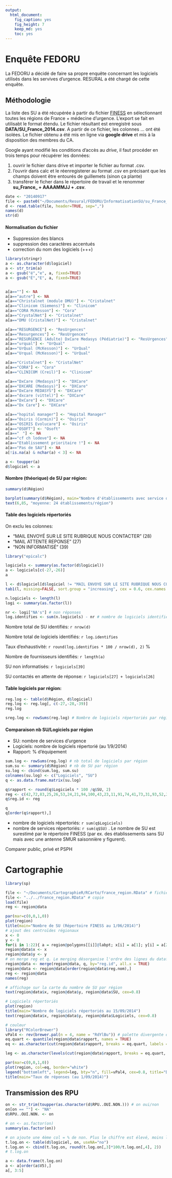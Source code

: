```yaml
---
output:
  html_document:
    fig_caption: yes
    fig_height: 7
    keep_md: yes
    toc: yes
---
```

Enquête FEDORU
========================================================

La FEDORU a décidé de faire sa propre enquête concernant les logiciels utilisés dans les servives d'urgence. RESURAL a été chargé de cette enquête.

Méthodologie
------------

La liste des SU a été récupérée à partir du fichier [FINESS](adresse ?) en sélectionnant toutes les régions de France + médecine d'urgence. L'export se fait en utilisabt le format étendu. Le fichier résultant est enregistré sous __DATA/SU_France_2014.csv__. A partir de ce fichier, les colonnes ... ont été isolées. Le fichier obtenu a été mis en ligne via __google drive__ et mis à la disposition des membres du CA.

Google ayant modifié les conditions d'accès au _drive_, il faut procéder en trois temps pour récupérer les données:

1. ouvrir le fichier dans drive et importer le fichier au format .csv.
2. l'ouvrir dans calc et le réenregisterer au format .csv en précisant que les champs doivent être entourés de guillemets (sinon ça plante)
2. transférer le ficher dans le répertoire de travail et le renommer __su_France_ + AAAAMMJJ + .csv__.

```r
date <- "20140917"
file <- paste0("~/Documents/Resural/FEDORU/InformatisationSU/su_France_", date, ".csv")
d <- read.table(file, header=TRUE, sep=",")
names(d)
str(d)
```
#### Normalisation du fichier

- Suppression des blancs
- suppression des caractères accentués
- correction du nom des logiciels (+++)

```r
library(stringr)
a <- as.character(d$logiciel)
a <- str_trim(a)
a <- gsub("é","e", a, fixed=TRUE)
a <- gsub("É","E", a, fixed=TRUE)


a[a==""] <- NA
a[a=="autre"] <- NA
a[a=="Christalnet (module DMU)"] <- "Cristalnet"
a[a=="Clinicom (Siemens)"] <- "Clinicom"
a[a=="CORA McKesson"] <- "Cora"
a[a=="CrystalNet"] <- "Cristalnet"
a[a=="DMU (CristalNet)"] <- "Cristalnet"

a[a=="RESURGENCE"] <- "ResUrgences"
a[a=="Resurgences"] <- "ResUrgences"
a[a=="RESURGENCE (Adulte) DxCare Medasys (Pédiatrie)"] <- "ResUrgences"
a[a=="urqual"] <- "UrQual"
a[a=="UrQual (McKesson)"] <- "UrQual"
a[a=="Urqual (McKesson)"] <- "UrQual"

a[a=="Cristalnet"] <- "CristalNet"
a[a=="CORA"] <- "Cora"
a[a=="CLINICOM (Creil)"] <- "Clinicom"

a[a=="DxCare (Medasys)"] <- "DXCare"
a[a=="DXCARE (Medasys)"] <- "DXCare"
a[a=="DxCare MEDASYS"] <- "DXCare"
a[a=="dxcare (vittel)"] <- "DXCare"
a[a=="DxCare"] <- "DXCare"
a[a=="Dx Care"] <- "DXCare"

a[a=="hopital manager"] <- "Hopital Manager"
a[a=="Osiris (Cormin)"] <- "Osiris"
a[a=="OSIRIS Evolucare"] <- "Osiris"
a[a=="OSOFT"] <- "Osoft"
a[a=="ﾠ"] <- NA
a[a=="cf ch lodeve"] <- NA
a[a=="Etablissement prioritaire !"] <- NA
a[a=="Pas de SAU"] <- NA
a[!is.na(a) & nchar(a) < 3] <- NA

a <- toupper(a)
d$logiciel <- a
```

#### Nombre (théorique) de SU par région:

```r
summary(d$Région)

barplot(summary(d$Région), main="Nombre d'établissements avec service d'urgence", ylab="Nombre", las=3, cex.names=0.7)
text(6,85, "moyenne: 24 établissements/région")
```

#### Table des logiciels répertoriés

On exclu les colonnes:

 - "MAIL ENVOYÉ SUR LE SITE RUBRIQUE NOUS CONTACTER" (28)
 - "MAIL ATTENTE REPONSE" (27)
 - "NON INFORMATISÉ" (39)
```r

library("epicalc")

logiciels <- summary(as.factor(d$logiciel))
a <- logiciels[c(-27,-26)]
a

l <- d$logiciel[d$logiciel != "MAIL ENVOYE SUR LE SITE RUBRIQUE NOUS CONTACTER" & d$logiciel != "MAIL ATTENTE REPONSE"]
tab1(l, missing=FALSE, sort.group = "increasing", cex = 0.6, cex.names = 0.6, main="Logiciels utilisés dans les SU")

n.logiciels <- length(l)
logi <- summary(as.factor(l))

nr <- logi["NA's"] # non réponses
log.identifies <- sum(n.logiciels) - nr # nombre de logiciels identifiés

```

Nombre total de SU identifiés: `r nrow(d)`

Nombre total de logiciels identifiés: `r log.identifies`

Taux d'exhaustivité: `r round(log.identifies * 100 / nrow(d), 2)` %

Nombre de fournisseurs identifiés: `r length(a)`

SU non informatisés: `r logiciels[39]`

SU contactés en attente de réponse: `r logiciels[27] + logiciels[26]`

#### Table logiciels par région:

```r
reg.log <- table(d$Région, d$logiciel)
reg.log <- reg.log[, c(-27,-28,-39)]
reg.log
```

 

```r
sreg.log <- rowSums(reg.log) # Nombre de logiciels répertoriés par région
```

#### Comparaison nb SU/Logiciels par région

- SU: nombre de services d'urgence
- Logiciels: nombre de logiciels répertorié (au 1/9/2014)
- Rapport: % d'équipement

```r
sum.log <- rowSums(reg.log) # nb total de logiciels par région
sum.su <- summary(d$Région) # nb de SU par région
su.log <- cbind(sum.log, sum.su)
colnames(su.log) <- c("Logiciels", "SU")
q <- as.data.frame.matrix(su.log)

q$rapport <- round(q$Logiciels * 100 /q$SU, 2)
reg <- c(42,72,83,25,26,53,24,21,94,100,43,23,11,91,74,41,73,31,93,52,22,54,82)
q$reg.id <- reg

q
q[order(q$rapport),]

```
- nombre de logiciels répertoriés: `r sum(q$Logiciels)`
- nombre de services répertoriés: `r sum(q$SU)` . Le nombre de SU est surestimé par le répertoire FINESS (par ex. des établissements sans SU mais avec une antenne SMUR saisonnière y figurent).
 
Comparer public, privé et PSPH

Cartographie
============

```r

library(sp)

file <- "~/Documents/CartographieR/RCarto/france_region.RData" # fichier source
file <- "../../france_region.RData" # copie
load(file)
reg <- region@data

par(mar=c(0,0,1,0))
plot(region)
title(main="Nombre de SU (Répertoire FINESS au 1/06/2014)")
# ajout des centroïdes régionaux
x <- 0
y <- 0
for(i in 1:22){ a = region@polygons[[i]]@labpt; x[i] = a[1]; y[i] = a[2]}
region@data$x <- x
region@data$y <- y
# on merge reg et q. Le merging désorganise l'ordre des lignes du dataframe de region. En le réordonnant par ordre alphabétique, on retrove l'ordre initial.
region@data <- merge(region@data, q, by="reg.id", all.x = TRUE)
region@data <- region@data[order(region@data$reg.nom),]
reg <- region@data
names(reg)

# affichage sur la carte du nombre de SU par région
text(region@data$x, region@data$y, region@data$SU, cex=0.8)

# Logiciels répertoriés
plot(region)
title(main="Nombre de logiciels répertoriés au 15/09/2014")
text(region@data$x, region@data$y, region@data$Logiciels, cex=0.8)

# couleur
library("RColorBrewer")
vPal4 <- rev(brewer.pal(n = 4, name = "RdYlBu")) # palette divergente de 4 couleurs
eq.quart <- quantile(region@data$rapport, names = TRUE)
eq <- as.character(cut(region@data$rapport, breaks = eq.quart, labels = vPal4, include.lowest = TRUE, right = FALSE))

leg <- as.character(levels(cut(region@data$rapport, breaks = eq.quart, include.lowest = TRUE, right = FALSE)))

par(mar=c(0,0,1,0))
plot(region, col=eq, border="white")
legend("bottomleft", legend=leg, bty="n", fill=vPal4, cex=0.8, title="Densité")
title(main="Taux de réponses (au 1/09/2014)")
```

Transmission des RPU
-------------------

```r
on <- str_trim(toupper(as.character(d$RPU..OUI.NON.))) # on oui/non
on[on == ""] <- "NA"
d$RPU..OUI.NON. <- on

# on <- as.factor(on) 
summary(as.factor(on))

# on ajoute une 4ème col = % de non. Plus le chiffre est élevé, moins le logiciel est bon
t.log.on <- table(d$logiciel, on, useNA="no")
t.log.on <- cbind(t.log.on, round(t.log.on[,3]*100/t.log.on[,4], 2))
# t.log.on

a <- data.frame(t.log.on)
a <- a[order(a$V5),]
a[, 3:5]
```

